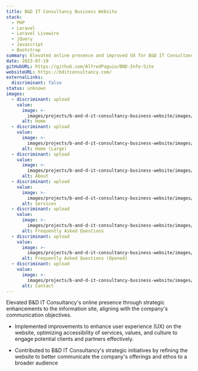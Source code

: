 ```yaml
---
title: B&D IT Consultancy Business Website
stack:
  - PHP
  - Laravel
  - Laravel Livewire
  - jQuery
  - Javascript
  - Bootstrap
summary: Elevated online presence and improved UX for B&D IT Consultancy site.
date: 2023-07-19
gitHubURL: https://github.com/AlfredPaguio/BND-Info-Site
websiteURL: https://bditconsultancy.com/
externalLinks:
  discriminant: false
status: unknown
images:
  - discriminant: upload
    value:
      image: >-
        images/projects/b-and-d-it-consultancy-business-website/images/0/value/image.png
      alt: Home
  - discriminant: upload
    value:
      image: >-
        images/projects/b-and-d-it-consultancy-business-website/images/1/value/image.png
      alt: Home (Large)
  - discriminant: upload
    value:
      image: >-
        images/projects/b-and-d-it-consultancy-business-website/images/2/value/image.png
      alt: About
  - discriminant: upload
    value:
      image: >-
        images/projects/b-and-d-it-consultancy-business-website/images/3/value/image.png
      alt: Services
  - discriminant: upload
    value:
      image: >-
        images/projects/b-and-d-it-consultancy-business-website/images/4/value/image.png
      alt: Frequently Asked Questions
  - discriminant: upload
    value:
      image: >-
        images/projects/b-and-d-it-consultancy-business-website/images/5/value/image.png
      alt: Frequently Asked Questions (Opened)
  - discriminant: upload
    value:
      image: >-
        images/projects/b-and-d-it-consultancy-business-website/images/6/value/image.png
      alt: Contact
---
```

Elevated B\&D IT Consultancy's online presence through strategic enhancements to the information site, aligning with the company's communication objectives.

* Implemented improvements to enhance user experience (UX) on the website, optimizing accessibility of services, values, and culture to engage potential clients and partners effectively.

* Contributed to B\&D IT Consultancy's strategic initiatives by refining the website to better communicate the company's offerings and ethos to a broader audience
